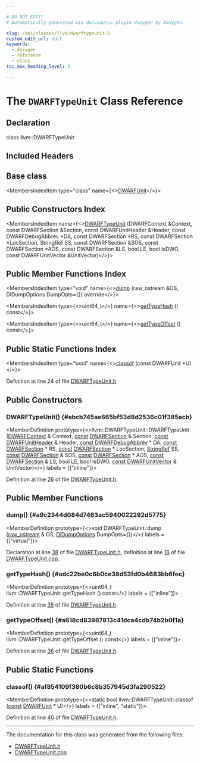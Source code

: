 ```yaml
---

# DO NOT EDIT!
# Automatically generated via docusaurus-plugin-doxygen by Doxygen.

slug: /api/classes/llvm/dwarftypeunit-1
custom_edit_url: null
keywords:
  - doxygen
  - reference
  - class
toc_max_heading_level: 3

---
```





# The `DWARFTypeUnit` Class Reference

<DoxygenPage pluginConfig={pluginConfig}>



## Declaration

<CodeBlock>class llvm::DWARFTypeUnit</CodeBlock>

## Included Headers

<IncludesList>
<IncludesListItem
  filePath="llvm/DebugInfo/DWARF/DWARFTypeUnit.h"
  permalink="/docs/api/files/include/include/llvm/include/llvm/debuginfo/include/llvm/debuginfo/dwarf/dwarftypeunit-h"
  isLocal="true" />
</IncludesList>

## Base class

<MembersIndex>

<MembersIndexItem
  type="class"
  name={<><a href="/docs/api/classes/llvm/dwarfunit-1">DWARFUnit</a></>}>
</MembersIndexItem>

</MembersIndex>

## Public Constructors Index

<MembersIndex>

<MembersIndexItem
  name={<><a href="#abcb745ae665bf53d8d2536c01f385acb">DWARFTypeUnit</a> (DWARFContext &amp;Context, const DWARFSection &amp;Section, const DWARFUnitHeader &amp;Header, const DWARFDebugAbbrev &#42;DA, const DWARFSection &#42;RS, const DWARFSection &#42;LocSection, StringRef SS, const DWARFSection &amp;SOS, const DWARFSection &#42;AOS, const DWARFSection &amp;LS, bool LE, bool IsDWO, const DWARFUnitVector &amp;UnitVector)</>}>
</MembersIndexItem>

</MembersIndex>

## Public Member Functions Index

<MembersIndex>

<MembersIndexItem
  type="void"
  name={<><a href="#a9c2344d084d7463ac5940022292d5775">dump</a> (raw&#95;ostream &amp;OS, DIDumpOptions DumpOpts=&#123;&#125;) override</>}>
</MembersIndexItem>

<MembersIndexItem
  type={<>uint64&#95;t</>}
  name={<><a href="#adc22be0c6b0ce38d53fd0b4683bb6fec">getTypeHash</a> () const</>}>
</MembersIndexItem>

<MembersIndexItem
  type={<>uint64&#95;t</>}
  name={<><a href="#a618cd83987813c41dca4cdb74b2b0f1a">getTypeOffset</a> () const</>}>
</MembersIndexItem>

</MembersIndex>

## Public Static Functions Index

<MembersIndex>

<MembersIndexItem
  type="bool"
  name={<><a href="#af854109f380b6c8b357945d3fa290522">classof</a> (const DWARFUnit &#42;U)</>}>
</MembersIndexItem>

</MembersIndex>


Definition at line 24 of file <a href="/docs/api/files/include/include/llvm/include/llvm/debuginfo/include/llvm/debuginfo/dwarf/dwarftypeunit-h">DWARFTypeUnit.h</a>.

<SectionDefinition>

## Public Constructors

### DWARFTypeUnit() {#abcb745ae665bf53d8d2536c01f385acb}

<MemberDefinition
  prototype={<>llvm::DWARFTypeUnit::DWARFTypeUnit (<a href="/docs/api/classes/llvm/dwarfcontext">DWARFContext</a> &amp; Context, <a href="/docs/api/files/lib/lib/target/lib/target/aarch64/aarch64promoteconstant-cpp/#a90f8350fecae261c25be85d38b451bff">const</a> <a href="/docs/api/structs/llvm/dwarfsection">DWARFSection</a> &amp; Section, <a href="/docs/api/files/lib/lib/target/lib/target/aarch64/aarch64promoteconstant-cpp/#a90f8350fecae261c25be85d38b451bff">const</a> <a href="/docs/api/classes/llvm/dwarfunitheader">DWARFUnitHeader</a> &amp; Header, <a href="/docs/api/files/lib/lib/target/lib/target/aarch64/aarch64promoteconstant-cpp/#a90f8350fecae261c25be85d38b451bff">const</a> <a href="/docs/api/classes/llvm/dwarfdebugabbrev">DWARFDebugAbbrev</a> &#42; DA, <a href="/docs/api/files/lib/lib/target/lib/target/aarch64/aarch64promoteconstant-cpp/#a90f8350fecae261c25be85d38b451bff">const</a> <a href="/docs/api/structs/llvm/dwarfsection">DWARFSection</a> &#42; RS, <a href="/docs/api/files/lib/lib/target/lib/target/aarch64/aarch64promoteconstant-cpp/#a90f8350fecae261c25be85d38b451bff">const</a> <a href="/docs/api/structs/llvm/dwarfsection">DWARFSection</a> &#42; LocSection, <a href="/docs/api/classes/llvm/stringref">StringRef</a> SS, <a href="/docs/api/files/lib/lib/target/lib/target/aarch64/aarch64promoteconstant-cpp/#a90f8350fecae261c25be85d38b451bff">const</a> <a href="/docs/api/structs/llvm/dwarfsection">DWARFSection</a> &amp; SOS, <a href="/docs/api/files/lib/lib/target/lib/target/aarch64/aarch64promoteconstant-cpp/#a90f8350fecae261c25be85d38b451bff">const</a> <a href="/docs/api/structs/llvm/dwarfsection">DWARFSection</a> &#42; AOS, <a href="/docs/api/files/lib/lib/target/lib/target/aarch64/aarch64promoteconstant-cpp/#a90f8350fecae261c25be85d38b451bff">const</a> <a href="/docs/api/structs/llvm/dwarfsection">DWARFSection</a> &amp; LS, bool LE, bool IsDWO, <a href="/docs/api/files/lib/lib/target/lib/target/aarch64/aarch64promoteconstant-cpp/#a90f8350fecae261c25be85d38b451bff">const</a> <a href="/docs/api/classes/llvm/dwarfunitvector">DWARFUnitVector</a> &amp; UnitVector)</>}
  labels = {["inline"]}>

Definition at line <a href="/docs/api/files/include/include/llvm/include/llvm/debuginfo/include/llvm/debuginfo/dwarf/dwarftypeunit-h/#l00026">26</a> of file <a href="/docs/api/files/include/include/llvm/include/llvm/debuginfo/include/llvm/debuginfo/dwarf/dwarftypeunit-h">DWARFTypeUnit.h</a>.
</MemberDefinition>

</SectionDefinition>

<SectionDefinition>

## Public Member Functions

### dump() {#a9c2344d084d7463ac5940022292d5775}

<MemberDefinition
  prototype={<>void DWARFTypeUnit::dump (<a href="/docs/api/classes/llvm/raw-ostream">raw&#95;ostream</a> &amp; OS, <a href="/docs/api/structs/llvm/didumpoptions">DIDumpOptions</a> DumpOpts=&#123;&#125;)</>}
  labels = {["virtual"]}>

Declaration at line <a href="/docs/api/files/include/include/llvm/include/llvm/debuginfo/include/llvm/debuginfo/dwarf/dwarftypeunit-h/#l00038">38</a> of file <a href="/docs/api/files/include/include/llvm/include/llvm/debuginfo/include/llvm/debuginfo/dwarf/dwarftypeunit-h">DWARFTypeUnit.h</a>, definition at line <a href="/docs/api/files/lib/lib/debuginfo/lib/debuginfo/dwarf/dwarftypeunit-cpp/#l00018">18</a> of file <a href="/docs/api/files/lib/lib/debuginfo/lib/debuginfo/dwarf/dwarftypeunit-cpp">DWARFTypeUnit.cpp</a>.
</MemberDefinition>

### getTypeHash() {#adc22be0c6b0ce38d53fd0b4683bb6fec}

<MemberDefinition
  prototype={<>uint64&#95;t llvm::DWARFTypeUnit::getTypeHash () const</>}
  labels = {["inline"]}>

Definition at line <a href="/docs/api/files/include/include/llvm/include/llvm/debuginfo/include/llvm/debuginfo/dwarf/dwarftypeunit-h/#l00035">35</a> of file <a href="/docs/api/files/include/include/llvm/include/llvm/debuginfo/include/llvm/debuginfo/dwarf/dwarftypeunit-h">DWARFTypeUnit.h</a>.
</MemberDefinition>

### getTypeOffset() {#a618cd83987813c41dca4cdb74b2b0f1a}

<MemberDefinition
  prototype={<>uint64&#95;t llvm::DWARFTypeUnit::getTypeOffset () const</>}
  labels = {["inline"]}>

Definition at line <a href="/docs/api/files/include/include/llvm/include/llvm/debuginfo/include/llvm/debuginfo/dwarf/dwarftypeunit-h/#l00036">36</a> of file <a href="/docs/api/files/include/include/llvm/include/llvm/debuginfo/include/llvm/debuginfo/dwarf/dwarftypeunit-h">DWARFTypeUnit.h</a>.
</MemberDefinition>

</SectionDefinition>

<SectionDefinition>

## Public Static Functions

### classof() {#af854109f380b6c8b357945d3fa290522}

<MemberDefinition
  prototype={<>static bool llvm::DWARFTypeUnit::classof (<a href="/docs/api/files/lib/lib/target/lib/target/aarch64/aarch64promoteconstant-cpp/#a90f8350fecae261c25be85d38b451bff">const</a> <a href="/docs/api/classes/llvm/dwarfunit">DWARFUnit</a> &#42; U)</>}
  labels = {["inline", "static"]}>

Definition at line <a href="/docs/api/files/include/include/llvm/include/llvm/debuginfo/include/llvm/debuginfo/dwarf/dwarftypeunit-h/#l00040">40</a> of file <a href="/docs/api/files/include/include/llvm/include/llvm/debuginfo/include/llvm/debuginfo/dwarf/dwarftypeunit-h">DWARFTypeUnit.h</a>.
</MemberDefinition>

</SectionDefinition>

<hr/>

The documentation for this class was generated from the following files:

<ul>
<li><a href="/docs/api/files/include/include/llvm/include/llvm/debuginfo/include/llvm/debuginfo/dwarf/dwarftypeunit-h">DWARFTypeUnit.h</a></li>
<li><a href="/docs/api/files/lib/lib/debuginfo/lib/debuginfo/dwarf/dwarftypeunit-cpp">DWARFTypeUnit.cpp</a></li>
</ul>

</DoxygenPage>
